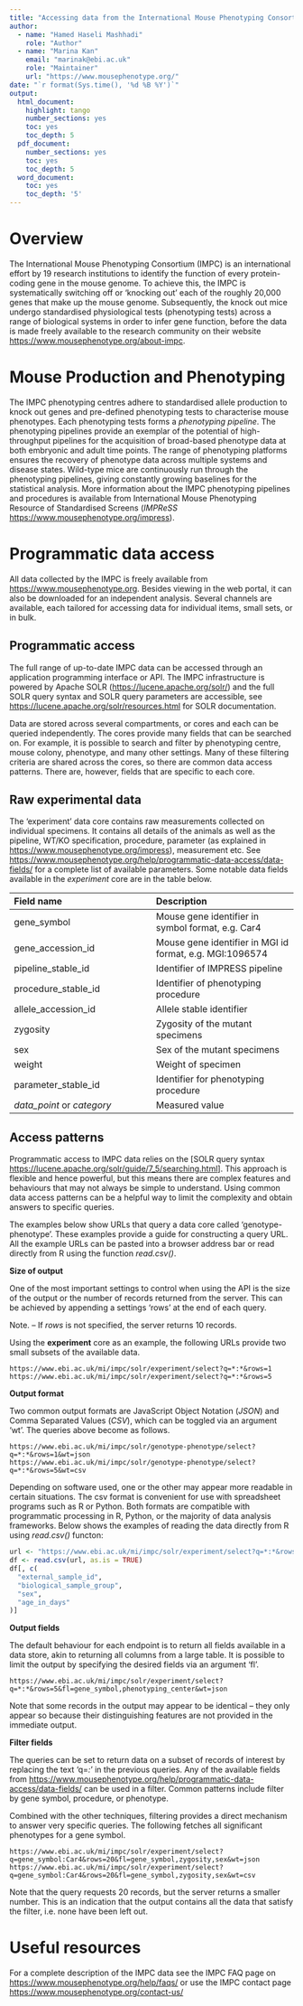 ```yaml
---
title: "Accessing data from the International Mouse Phenotyping Consortium (IMPC) using application programming interface (API) endpoint"
author:
  - name: "Hamed Haseli Mashhadi"
    role: "Author"
  - name: "Marina Kan"
    email: "marinak@ebi.ac.uk"
    role: "Maintainer"
    url: "https://www.mousephenotype.org/"
date: "`r format(Sys.time(), '%d %B %Y')`"
output: 
  html_document:
    highlight: tango
    number_sections: yes
    toc: yes
    toc_depth: 5
  pdf_document: 
    number_sections: yes
    toc: yes
    toc_depth: 5
  word_document:
    toc: yes
    toc_depth: '5'
---
```




# Overview
The International Mouse Phenotyping Consortium (IMPC) is an international effort by 19 research institutions to identify the function of every protein-coding gene in the mouse genome. To achieve this, the IMPC is systematically switching off or ‘knocking out’ each of the roughly 20,000 genes that make up the mouse genome. Subsequently, the knock out mice undergo standardised physiological tests (phenotyping tests) across a range of biological systems in order to infer gene function, before the data is made freely available to the research community on their website <https://www.mousephenotype.org/about-impc>.


# Mouse Production and Phenotyping
The IMPC phenotyping centres adhere to standardised allele production to knock out genes and pre-defined phenotyping tests to characterise mouse phenotypes. Each phenotyping tests forms a *phenotyping pipeline*. The phenotyping pipelines provide an exemplar of the potential of high-throughput pipelines for the acquisition of broad-based phenotype data at both embryonic and adult time points. The range of phenotyping platforms ensures the recovery of phenotype data across multiple systems and disease states. Wild-type mice are continuously run through the phenotyping pipelines, giving constantly growing baselines for the statistical analysis. More information about the IMPC phenotyping pipelines and procedures is available from  International Mouse Phenotyping Resource of Standardised Screens (*IMPReSS* <https://www.mousephenotype.org/impress>).


# Programmatic data access
All data collected by the IMPC is freely available from <https://www.mousephenotype.org>. Besides viewing in the web portal, it can also be downloaded for an independent analysis. Several channels are available, each tailored for accessing data for individual items, small sets, or in bulk. 


## Programmatic access

The full range of up-to-date IMPC data can be accessed through an application programming interface or API. The IMPC infrastructure is powered by Apache SOLR (<https://lucene.apache.org/solr/>) and the full SOLR query syntax and SOLR query parameters are accessible, see <https://lucene.apache.org/solr/resources.html> for SOLR documentation.

Data are stored across several compartments, or cores and each can be queried independently. The cores provide many fields that can be searched on. For example, it is possible to search and filter by phenotyping centre, mouse colony, phenotype, and many other settings. Many of these filtering criteria are shared across the cores, so there are common data access patterns. There are, however, fields that are specific to each core.


## Raw experimental data
The ‘experiment’ data core contains raw measurements collected on individual specimens. It contains all details of the animals as well as the pipeline, WT/KO specification, procedure, parameter (as explained in <https://www.mousephenotype.org/impress>), measurement etc. See  <https://www.mousephenotype.org/help/programmatic-data-access/data-fields/> for a complete list of available parameters. Some notable data fields available in the *experiment* core are in the table below.

Field name |    Description
|:-------------|:-------------|
gene_symbol    | Mouse gene identifier in symbol format, e.g. Car4
gene_accession_id |    Mouse gene identifier in MGI id format, e.g. MGI:1096574
pipeline_stable_id    | Identifier of IMPRESS pipeline
procedure_stable_id    | Identifier of phenotyping procedure
allele_accession_id    | Allele stable identifier
zygosity    | Zygosity of the mutant specimens
sex    | Sex of the mutant specimens
weight    | Weight of specimen
parameter_stable_id    | Identifier for phenotyping procedure
*data_point* or *category* |    Measured value



## Access patterns
Programmatic access to IMPC data relies on the [SOLR query syntax <https://lucene.apache.org/solr/guide/7_5/searching.html>]. This approach is flexible and hence powerful, but this means there are complex features and behaviours that may not always be simple to understand. Using common data access patterns can be a helpful way to limit the complexity and obtain answers to specific queries. 

The examples below show URLs that query a data core called ‘genotype-phenotype’. These examples provide a guide for constructing a query URL. All the example URLs can be pasted into a browser address bar or read directly from R using the function *read.csv()*.

**Size of output**

One of the most important settings to control when using the API is the size of the output or the number of records returned from the server. This can be achieved by appending a settings ‘rows’ at the end of each query. 

Note. – If *rows* is not specified, the server returns 10 records.

Using the **experiment** core as an example, the following URLs provide two small subsets of the available data.

```
https://www.ebi.ac.uk/mi/impc/solr/experiment/select?q=*:*&rows=1
https://www.ebi.ac.uk/mi/impc/solr/experiment/select?q=*:*&rows=5
```

**Output format**

Two common output formats are JavaScript Object Notation (*JSON*) and Comma Separated Values (*CSV*), which can be toggled via an argument ‘wt’. The queries above become as follows.

```
https://www.ebi.ac.uk/mi/impc/solr/genotype-phenotype/select?q=*:*&rows=1&wt=json
https://www.ebi.ac.uk/mi/impc/solr/genotype-phenotype/select?q=*:*&rows=5&wt=csv
```

Depending on software used, one or the other may appear more readable in certain situations. The csv format is convenient for use with spreadsheet programs such as R or Python. Both formats are compatible with programmatic processing in R, Python, or the majority of data analysis frameworks. Below shows the examples of reading the data directly from R using  *read.csv()* functon:

```r
url <- "https://www.ebi.ac.uk/mi/impc/solr/experiment/select?q=*:*&rows=50&wt=csv&fq=parameter_stable_id:IMPC_BWT_001_001"
df <- read.csv(url, as.is = TRUE)
df[, c(
  "external_sample_id",
  "biological_sample_group",
  "sex",
  "age_in_days"
)]

```

**Output fields**

The default behaviour for each endpoint is to return all fields available in a data store, akin to returning all columns from a large table. It is possible to limit the output by specifying the desired fields via an argument ‘fl’.

```
https://www.ebi.ac.uk/mi/impc/solr/experiment/select?q=*:*&rows=5&fl=gene_symbol,phenotyping_center&wt=json
```

Note that some records in the output may appear to be identical – they only appear so because their distinguishing features are not provided in the immediate output.

**Filter fields**

The queries can be set to return data on a subset of records of interest by replacing the text ‘q=*:*’ in the previous queries. Any of the available fields from <https://www.mousephenotype.org/help/programmatic-data-access/data-fields/> can be used in a filter. Common patterns include filter by gene symbol, procedure, or phenotype. 

Combined with the other techniques, filtering provides a direct mechanism to answer very specific queries. The following fetches all significant phenotypes for a gene symbol.

```
https://www.ebi.ac.uk/mi/impc/solr/experiment/select?q=gene_symbol:Car4&rows=20&fl=gene_symbol,zygosity,sex&wt=json
https://www.ebi.ac.uk/mi/impc/solr/experiment/select?q=gene_symbol:Car4&rows=20&fl=gene_symbol,zygosity,sex&wt=csv
```
Note that the query requests 20 records, but the server returns a smaller number. This is an indication that the output contains all the data that satisfy the filter, i.e. none have been left out.



# Useful resources
For a complete description of the IMPC data see the IMPC FAQ page on <https://www.mousephenotype.org/help/faqs/> or use the IMPC contact page <https://www.mousephenotype.org/contact-us/>



